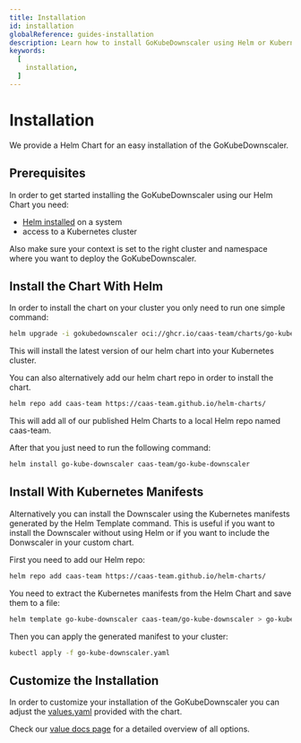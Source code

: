 ```yaml
---
title: Installation
id: installation
globalReference: guides-installation
description: Learn how to install GoKubeDownscaler using Helm or Kubernetes manifests.
keywords:
  [
    installation,
  ]
---
```


# Installation

We provide a Helm Chart for an easy installation of the GoKubeDownscaler.

## Prerequisites

In order to get started installing the GoKubeDownscaler using our Helm Chart you need:

- [Helm installed](https://helm.sh/docs/intro) on a system
- access to a Kubernetes cluster

Also make sure your context is set to the right cluster and namespace where you want to deploy the GoKubeDownscaler.

## Install the Chart With Helm

In order to install the chart on your cluster you only need to run one simple command:

```bash
helm upgrade -i gokubedownscaler oci://ghcr.io/caas-team/charts/go-kube-downscaler
```

This will install the latest version of our helm chart into your Kubernetes cluster.

You can also alternatively add our helm chart repo in order to install the chart.

```bash
helm repo add caas-team https://caas-team.github.io/helm-charts/
```

This will add all of our published Helm Charts to a local Helm repo named caas-team.

After that you just need to run the following command:

```bash
helm install go-kube-downscaler caas-team/go-kube-downscaler
```

## Install With Kubernetes Manifests

Alternatively you can install the Downscaler using the Kubernetes manifests generated by the Helm Template command.
This is useful if you want to install the Downscaler without using Helm or if you want to include the Donwscaler in your custom chart.

First you need to add our Helm repo:

```bash
helm repo add caas-team https://caas-team.github.io/helm-charts/
```

You need to extract the Kubernetes manifests from the Helm Chart and save them to a file:

```bash
helm template go-kube-downscaler caas-team/go-kube-downscaler > go-kube-downscaler.yaml
```

Then you can apply the generated manifest to your cluster:

```bash
kubectl apply -f go-kube-downscaler.yaml
```

## Customize the Installation

In order to customize your installation of the GoKubeDownscaler
you can adjust the [values.yaml](repo:deployments/chart/values.yaml) provided with the chart.

Check our [value docs page](ref:docs-helm-values) for a detailed overview of all options.
